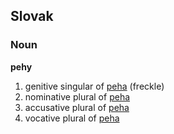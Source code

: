 == Slovak ==
=== Noun ===
'''pehy'''
# genitive singular of [[peha#Slovak|peha]] (freckle)
# nominative plural of [[peha#Slovak|peha]]
# accusative plural of [[peha#Slovak|peha]]
# vocative plural of [[peha#Slovak|peha]]